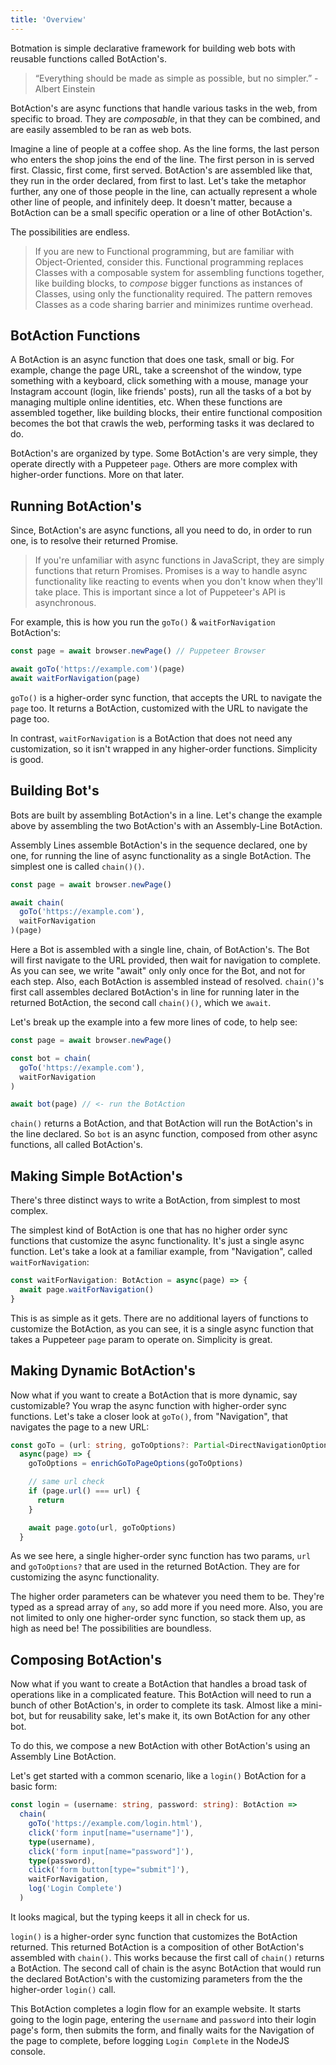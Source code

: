 ---
title: 'Overview'
---

Botmation is simple declarative framework for building web bots with reusable functions called BotAction's.

> “Everything should be made as simple as possible, but no simpler.” - Albert Einstein

BotAction's are async functions that handle various tasks in the web, from specific to broad. They are *composable*, in that they can be combined, and are easily assembled to be ran as web bots.

Imagine a line of people at a coffee shop. As the line forms, the last person who enters the shop joins the end of the line. The first person in is served first. Classic, first come, first served. BotAction's are assembled like that, they run in the order declared, from first to last. Let's take the metaphor further, any one of those people in the line, can actually represent a whole other line of people, and infinitely deep. It doesn't matter, because a BotAction can be a small specific operation or a line of other BotAction's. 

The possibilities are endless.

> If you are new to Functional programming, but are familiar with Object-Oriented, consider this. Functional programming replaces Classes with a composable system for assembling functions together, like building blocks, to *compose* bigger functions as instances of Classes, using only the functionality required. The pattern removes Classes as a code sharing barrier and minimizes runtime overhead.

## BotAction Functions
A BotAction is an async function that does one task, small or big. For example, change the page URL, take a screenshot of the window, type something with a keyboard, click something with a mouse, manage your Instagram account (login, like friends' posts), run all the tasks of a bot by managing multiple online identities, etc. When these functions are assembled together, like building blocks, their entire functional composition becomes the bot that crawls the web, performing tasks it was declared to do.

BotAction's are organized by type. Some BotAction's are very simple, they operate directly with a Puppeteer `page`. Others are more complex with higher-order functions. More on that later.

## Running BotAction's

Since, BotAction's are async functions, all you need to do, in order to run one, is to resolve their returned Promise.

> If you're unfamiliar with async functions in JavaScript, they are simply functions that return Promises. Promises is a way to handle async functionality like reacting to events when you don't know when they'll take place. This is important since a lot of Puppeteer's API is asynchronous.

For example, this is how you run the `goTo()` & `waitForNavigation` BotAction's:
```typescript
const page = await browser.newPage() // Puppeteer Browser

await goTo('https://example.com')(page)
await waitForNavigation(page)
```
`goTo()` is a higher-order sync function, that accepts the URL to navigate the `page` too. It returns a BotAction, customized with the URL to navigate the page too.

In contrast, `waitForNavigation` is a BotAction that does not need any customization, so it isn't wrapped in any higher-order functions. Simplicity is good.

## Building Bot's

Bots are built by assembling BotAction's in a line. Let's change the example above by assembling the two BotAction's with an Assembly-Line BotAction.

Assembly Lines assemble BotAction's in the sequence declared, one by one, for running the line of async functionality as a single BotAction. The simplest one is called `chain()()`.

```typescript title=playground_bot.ts
const page = await browser.newPage()

await chain(
  goTo('https://example.com'),
  waitForNavigation
)(page)
```

Here a Bot is assembled with a single line, chain, of BotAction's. The Bot will first navigate to the URL provided, then wait for navigation to complete. As you can see, we write "await" only only once for the Bot, and not for each step. Also, each BotAction is assembled instead of resolved. `chain()`'s first call assembles declared BotAction's in line for running later in the returned BotAction, the second call `chain()()`, which we `await`.

Let's break up the example into a few more lines of code, to help see:
```typescript
const page = await browser.newPage()

const bot = chain(
  goTo('https://example.com'),
  waitForNavigation
)

await bot(page) // <- run the BotAction
```

`chain()` returns a BotAction, and that BotAction will run the BotAction's in the line declared. So `bot` is an async function, composed from other async functions, all called BotAction's.

## Making Simple BotAction's

There's three distinct ways to write a BotAction, from simplest to most complex.

The simplest kind of BotAction is one that has no higher order sync functions that customize the async functionality. It's just a single async function. Let's take a look at a familiar example, from "Navigation", called `waitForNavigation`:

```typescript
const waitForNavigation: BotAction = async(page) => {
  await page.waitForNavigation()
}
```

This is as simple as it gets. There are no additional layers of functions to customize the BotAction, as you can see, it is a single async function that takes a Puppeteer `page` param to operate on. Simplicity is great.

## Making Dynamic BotAction's

Now what if you want to create a BotAction that is more dynamic, say customizable? You wrap the async function with higher-order sync functions. Let's take a closer look at `goTo()`, from "Navigation", that navigates the page to a new URL:

```typescript
const goTo = (url: string, goToOptions?: Partial<DirectNavigationOptions>): BotAction => 
  async(page) => {
    goToOptions = enrichGoToPageOptions(goToOptions)  

    // same url check
    if (page.url() === url) {
      return
    }

    await page.goto(url, goToOptions)
  }
```

As we see here, a single higher-order sync function has two params, `url` and `goToOptions?` that are used in the returned BotAction. They are for customizing the async functionality.

The higher order parameters can be whatever you need them to be. They're typed as a spread array of `any`, so add more if you need more. Also, you are not limited to only one higher-order sync function, so stack them up, as high as need be! The possibilities are boundless.

## Composing BotAction's

Now what if you want to create a BotAction that handles a broad task of operations like in a complicated feature. This BotAction will need to run a bunch of other BotAction's, in order to complete its task. Almost like a mini-bot, but for reusability sake, let's make it, its own BotAction for any other bot.

To do this, we compose a new BotAction with other BotAction's using an Assembly Line BotAction.

Let's get started with a common scenario, like a `login()` BotAction for a basic form:

```typescript
const login = (username: string, password: string): BotAction =>
  chain(
    goTo('https://example.com/login.html'),
    click('form input[name="username"]'),
    type(username),
    click('form input[name="password"]'),
    type(password),
    click('form button[type="submit"]'),
    waitForNavigation,
    log('Login Complete')
  )
```

It looks magical, but the typing keeps it all in check for us.

`login()` is a higher-order sync function that customizes the BotAction returned. This returned BotAction is a composition of other BotAction's assembled with `chain()`. This works because the first call of `chain()` returns a BotAction. The second call of chain is the async BotAction that would run the declared BotAction's with the customizing parameters from the the higher-order `login()` call.

This BotAction completes a login flow for an example website. It starts going to the login page, entering the `username` and `password` into their login page's form, then submits the form, and finally waits for the Navigation of the page to complete, before logging `Login Complete` in the NodeJS console.